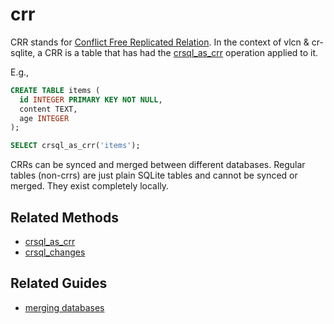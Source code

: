 # crr

CRR stands for [Conflict Free Replicated Relation](https://hal.inria.fr/hal-02983557/document). In the context of vlcn & cr-sqlite, a CRR is a table that has had the [crsql_as_crr](/docs/cr-sqlite/api-methods/crsql_as_crr) operation applied to it.

E.g.,
```sql
CREATE TABLE items (
  id INTEGER PRIMARY KEY NOT NULL,
  content TEXT,
  age INTEGER
);

SELECT crsql_as_crr('items');
```

CRRs can be synced and merged between different databases. Regular tables (non-crrs) are just plain SQLite tables and cannot be synced or merged. They exist completely locally.

## Related Methods

- [crsql_as_crr](/docs/cr-sqlite/api-methods/crsql_as_crr)
- [crsql_changes](/docs/cr-sqlite/api-methods/crsql_changes)

## Related Guides

- [merging databases](/docs/networking/whole-crr-sync)
